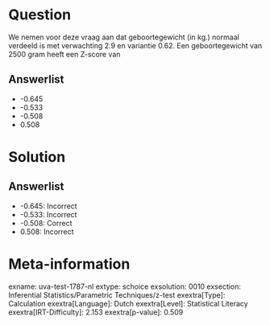 Question
========

We nemen voor deze vraag aan dat geboortegewicht (in kg.) normaal
verdeeld is met verwachting 2.9 en variantie 0.62. Een geboortegewicht
van 2500 gram heeft een Z-score van

Answerlist
----------

* -0.645
* -0.533
* -0.508
* 0.508

Solution
========

Answerlist
----------

* -0.645: Incorrect
* -0.533: Incorrect
* -0.508: Correct
* 0.508: Incorrect

Meta-information
================
exname: uva-test-1787-nl
extype: schoice
exsolution: 0010
exsection: Inferential Statistics/Parametric Techniques/z-test
exextra[Type]: Calculation
exextra[Language]: Dutch
exextra[Level]: Statistical Literacy
exextra[IRT-Difficulty]: 2.153
exextra[p-value]: 0.509
